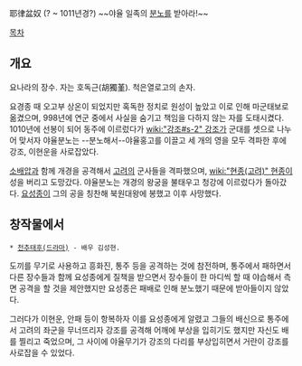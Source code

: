 耶律盆奴
(? ~ 1011년경?)
~~야율 일족의 [[분노]]를 받아라!~~

[[목차]]
== 개요 ==
요나라의 장수. 자는 호독근(胡獨堇). 척은열로고의 손자.

요경종 때 오고부 상온이 되었지만 혹독한 정치로 원성이 높았고 이로 인해 마군태보로 옮겼으며, 998년에 연군 중에서 사실을 숨기고 책임을 다하지 않는 자를 도태시켰다. 1010년에 선봉이 되어 동주에 이르렀다가 [[wiki:"강조#s-2" 강조]]가 군대를 셋으로 나누어 맞서자 야율분노는 --분노해서--야율홍고를 이끌고 세 개의 영을 모두 격파한 후에 강조, 이현운을 사로잡았다.

[[소배압]]과 함께 개경을 공격해서 [[고려]]의 군사들을 격파했으며, [[wiki:"현종(고려)" 현종]]이 성을 버리고 도망갔다. 야율분노는 개경의 왕궁을 불태우고 청강에 이르렀다가 돌아갔다. [[요성종]]이 그의 공을 칭찬해 북원대왕에 봉했고 이후 사망했다.

== 창작물에서 ==
 * [[천추태후(드라마)]] - 배우 김성현.
도끼를 무기로 사용하고 흥화진, 통주 등을 공격하는 것에 참전하며, 통주에서 패하면서 다른 장수들과 함께 요성종에게 질책을 받으면서 장수들이 한 마디씩 할 때 야습해서 측면 공격을 할 것을 제안했지만 요성종은 패배로 인해 분노했기 때문에 받아들이지 않았다.

그러다가 이현운, 안패 등이 항복하자 이를 요성종에게 알렸고 그들의 배신으로 통주에서 고려의 좌군을 무너뜨리자 강조를 공격해 어깨에 부상을 입히기도 했지만 자신도 배를 찔리고 죽었으며, 그 사이에 야율무기가 강조의 다리를 부상입히면서 거란이 강조를 사로잡을 수 있었다.
